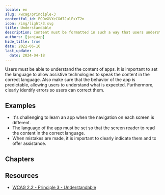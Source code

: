 ```yaml
---
locale: en
slug: /wcag/principle-3
contentful_id: PCOvXVYeCXd7JulFxYT2n
icon: /img/light/3.svg
title: Understandable
description: Content must be formatted in such a way that users understand it.
authors: [janjaap]
hide_title: true
date: 2022-06-16
last_update:
  date: 2024-04-18
---
```


<Hero
  title="Understandable"
  image="/img/light/3.svg"
  imageDark="/img/dark/3.svg"
  alt="WCAG 3 - Logo"
  prefix="Principle 3"
/>

Users must be able to understand the content of apps. It is important to set the language to allow assistive technologies to speak the content in the correct language. Also make sure that the behavior of the app is predictable, allowing users to understand what is expected. Furthermore, clearly identify errors so users can correct them.

## Examples

- It's challenging to learn an app when the navigation on each screen is different.
- The language of the app must be set so that the screen reader to read the content in the correct language.
- When mistakes are made, it is important to clearly indicate them and to offer assistance.

## Chapters

<LinkList title="Chapters" isHighlighted={true}>
  <LinkListItem
    url="/en/guidelines/wcag/guideline-3-1"
    title="Guideline 3.1 - Readable"
    appearance="link"
    label="Readable"
    description="Content must be readable, including for those using assistive technologies."
    image="/img/light/3.1.svg"
    alt="WCAG 3.1 - Logo"
  />
  <LinkListItem
    url="/en/guidelines/wcag/guideline-3-2"
    title="Guideline 3.2 - Predictable"
    appearance="link"
    label="Predictable"
    description="It must be predictable what happens after executing an action."
    image="/img/light/3.2.svg"
    alt="WCAG 3.2 - Logo"
  />
  <LinkListItem
    url="/en/guidelines/wcag/guideline-3-3"
    title="Guideline 3.3 - Input Assistance"
    appearance="link"
    label="Input Assistance"
    description="Include assistance when requesting input to allow everyone to input correct information."
    image="/img/light/3.3.svg"
    alt="WCAG 3.3 - Logo"
  />
</LinkList>

## Resources

- [WCAG 2.2 - Principle 3 - Understandable](https://www.w3.org/TR/WCAG22/#understandable)
